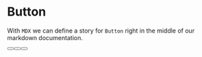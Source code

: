 
<Meta title="MDX/Button" component={Button} />

# Button

With `MDX` we can define a story for `Button` right in the middle of our
markdown documentation.

<Canvas>
  <Story name="All The Buttons">
    <form>
      <Button id="Unchecked" label="Unchecked" />
      <Button id="Checked" label="Checked" checked />
      <Button appearance="secondary" id="second" label="Secondary" checked />
    </form>
  </Story>
</Canvas>